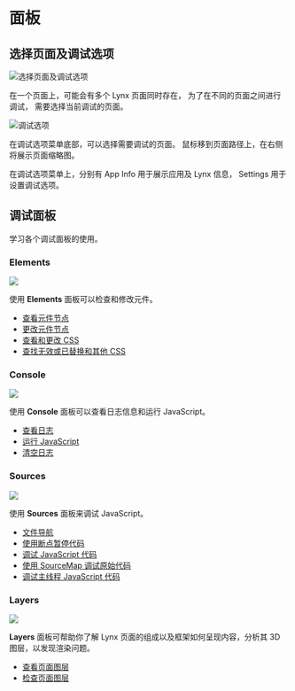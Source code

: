 # 面板

## 选择页面及调试选项

<img
  src="https://lf-lynx.tiktok-cdns.com/obj/lynx-artifacts-oss-sg/lynx-website/assets/doc/debugging-using-devtool-toolbar-card-settings.png"
  alt="选择页面及调试选项"
  width={400}
/>

在一个页面上，可能会有多个 Lynx 页面同时存在，
为了在不同的页面之间进行调试，
需要选择当前调试的页面。

<img
  src="https://lf-lynx.tiktok-cdns.com/obj/lynx-artifacts-oss-sg/lynx-website/assets/doc/debugging-setting-menu.png"
  alt="调试选项"
  width={200}
/>

在调试选项菜单底部，可以选择需要调试的页面。
鼠标移到页面路径上，在右侧将展示页面缩略图。

在调试选项菜单上，分别有 App Info 用于展示应用及 Lynx 信息，
Settings 用于设置调试选项。

## 调试面板

学习各个调试面板的使用。

### Elements

![](https://lf-lynx.tiktok-cdns.com/obj/lynx-artifacts-oss-sg/lynx-website/assets/doc/debugging-panel-elements.png)

使用 **Elements** 面板可以检查和修改元件。

- [查看元件节点](/guide/devtool/panels/elements-panel#查看-dom-节点)
- [更改元件节点](/guide/devtool/panels/elements-panel#更改-dom-节点)
- [查看和更改 CSS](/guide/devtool/panels/elements-panel#查看和更改-css)
- [查找无效或已替换和其他 CSS](/guide/devtool/panels/elements-panel#查找无效或已替换和其他-css)

### Console

![](https://lf-lynx.tiktok-cdns.com/obj/lynx-artifacts-oss-sg/lynx-website/assets/doc/debugging-panel-console.png)

使用 **Console** 面板可以查看日志信息和运行 JavaScript。

- [查看日志](/guide/devtool/panels/console-panel#查看日志)
- [运行 JavaScript](/guide/devtool/panels/console-panel#运行-javascript)
- [清空日志](/guide/devtool/panels/console-panel#清空日志)

### Sources

![](https://lf-lynx.tiktok-cdns.com/obj/lynx-artifacts-oss-sg/lynx-website/assets/doc/debugging-panel-sources.png)

使用 **Sources** 面板来调试 JavaScript。

- [文件导航](/guide/devtool/panels/sources-panel#文件导航)
- [使用断点暂停代码](/guide/devtool/panels/sources-panel#使用断点暂停代码)
- [调试 JavaScript 代码](/guide/devtool/panels/sources-panel#调试-javascript-代码)
- [使用 SourceMap 调试原始代码](/guide/devtool/panels/sources-panel#使用-sourcemap-调试原始代码)
- [调试主线程 JavaScript 代码](/guide/devtool/panels/sources-panel#调试主线程-javascript-代码)

### Layers

![](https://lf-lynx.tiktok-cdns.com/obj/lynx-artifacts-oss-sg/lynx-website/assets/doc/debugging-panel-layers.png)

**Layers** 面板可帮助你了解 Lynx 页面的组成以及框架如何呈现内容，分析其 3D 图层，以发现渲染问题。

- [查看页面图层](/guide/devtool/panels/layers-panel#查看页面图层)
- [检查页面图层](/guide/devtool/panels/layers-panel#检查页面图层)

